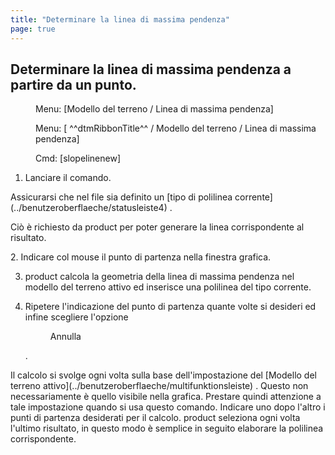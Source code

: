 ```yaml
---
title: "Determinare la linea di massima pendenza"
page: true
---
```

## Determinare la linea di massima pendenza a partire da un punto.
<GeoMapper> <Menu> Menu: [Modello del terreno / Linea di massima pendenza] </Menu> </GeoMapper><GeoDesigner> <Menu> Menu: [ ^^dtmRibbonTitle^^ / Modello del terreno / Linea di massima pendenza] </Menu> 
 <Menu> Cmd: [slopelinenew] </Menu> </GeoDesigner>


1. Lanciare il comando.


<Warning>
Assicurarsi che nel file sia definito un 
 <Italic> [tipo di polilinea corrente](../benutzeroberflaeche/statusleiste4)
 </Italic> .

Ci&#242; &#232; richiesto da 
 <Placeholder>product</Placeholder>  per poter generare la linea corrispondente al risultato.

</Warning>
2. Indicare col mouse il punto di partenza nella finestra grafica.

3. <Placeholder>product</Placeholder> calcola la geometria della linea di massima pendenza nel modello del terreno attivo ed inserisce una polilinea del tipo corrente.

4. Ripetere l&#39;indicazione del punto di partenza quante volte si desideri ed infine scegliere l&#39;opzione <Menu>Annulla</Menu> .




<Warning>
Il calcolo si svolge ogni volta sulla base dell&#39;impostazione del [Modello del terreno attivo](../benutzeroberflaeche/multifunktionsleiste)
. Questo non necessariamente &#232; quello visibile nella grafica. Prestare quindi attenzione a tale impostazione quando si usa questo comando.
</Warning>

<Success>
Indicare uno dopo l&#39;altro i punti di partenza desiderati per il calcolo.  <Placeholder>product</Placeholder> seleziona ogni volta l&#39;ultimo risultato, in questo modo &#232; semplice in seguito elaborare la polilinea corrispondente.
</Success>
